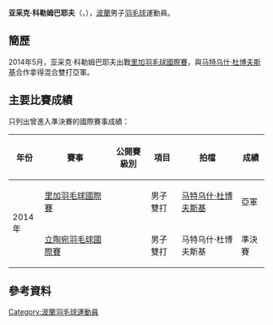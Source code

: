 {{noteTA|G1=Badminton}}
{{Infobox 羽球選手
| playername              = 亚采克·科勒姆巴耶夫<br />{{lang|pl|Jacek Kołumbajew}}
| image                   = 
| size                    = 
| caption                 = 
| birth_name              = 
| date_of_birth           = 
| place_of_birth          = 
| height                  = 
| weight                  = 
| event                   = 男子單打、男子雙打
| country                 = {{POL}}
| years_started           =
| handedness              = 
| coach                   = 
| highest_ranking         = 第102位（男雙-[[帕维尔·帕拉津斯基|帕拉津斯基]]）
| date_of_highest_ranking = 2012年5月31日 <ref name="ranking">{{en}}[http://bwfcontent.tournamentsoftware.com/ranking/player.aspx?id=12463&player=113420 BWF World Ranking - Ranking of Jacek KOLUMBAJEW (7958)]</ref>
| current_ranking         = 第1178位（男單）<br/>第693位（男雙-[[帕维尔·帕拉津斯基|帕拉津斯基]]）<br/>第1273位（男雙-[[扬·鲁津斯基|鲁津斯基]]）
| date_of_current_ranking = 2016年12月8日<ref>{{en}}[http://bwfcontent.tournamentsoftware.com/ranking/category.aspx?id=12404&category=472 BWF World Ranking - BWF世界排名榜 (12/8/2016) - Men's singles] {{Wayback|url=http://bwfcontent.tournamentsoftware.com/ranking/category.aspx?id=12404&category=472 |date=20181001132822 }}</ref><ref>{{en}}[http://bwfcontent.tournamentsoftware.com/ranking/category.aspx?id=12404&category=474 BWF World Ranking - BWF世界排名榜 (12/8/2016) - Men's doubles] {{Wayback|url=http://bwfcontent.tournamentsoftware.com/ranking/category.aspx?id=12404&category=474 |date=20181001122904 }}</ref>
| played                  = 12勝–15負（男單）<br/>27勝–24負（男雙）<br/>5勝–9負（混雙）
| titles                  = 
| bwf_profile             = ACF6AC4E-ED2C-4370-A072-1FA47C28F940
| bwf_id                  = 7958
| updated                 = 2016年12月9日
}}
{{MedalTableTop}}
{{MedalSport | 男子[[羽毛球|羽毛球]]}}
{{MedalCountry | {{POL}}}}
{{MedalBottom}}
'''亚采克·科勒姆巴耶夫'''（{{lang-pl|'''Jacek Kołumbajew'''}}，{{bd|1991年|||}}），[[波蘭|波蘭]]男子[[羽毛球|羽毛球]]運動員。

== 簡歷 ==
2014年5月，亚采克·科勒姆巴耶夫出戰[[2014年里加羽毛球國際賽|里加羽毛球國際賽]]，與[[马特乌什·杜博夫斯基|马特乌什·杜博夫斯基]]合作拿得混合雙打亞軍。

==主要比賽成績==
只列出曾進入準決賽的國際賽事成績：
{| class=wikitable style="text-align:center; font-size:small;" 
!width="50"|年份
!width="180"|賽事
!width="80"|公開賽級別
!width="60"|項目
!width="150"|拍檔
!width="50"|成績
|-
!rowspan="2"|2014年
|[[2014年里加羽毛球國際賽|里加羽毛球國際賽]]
|{{BWFFS}}
|男子雙打
|[[马特乌什·杜博夫斯基|马特乌什·杜博夫斯基]]
|bgcolor="silver"|亞軍
|-
|[[2014年立陶宛羽毛球國際賽|立陶宛羽毛球國際賽]]
|{{BWFFS}}
|男子雙打
|马特乌什·杜博夫斯基
|bgcolor="#b8860b"|準決賽
|}
{{BWF賽事級別索引}}

== 參考資料 ==
{{Reflist}}

{{DEFAULTSORT:Kolumbajew, Jacek}}
[[Category:波蘭羽毛球運動員|Category:波蘭羽毛球運動員]]